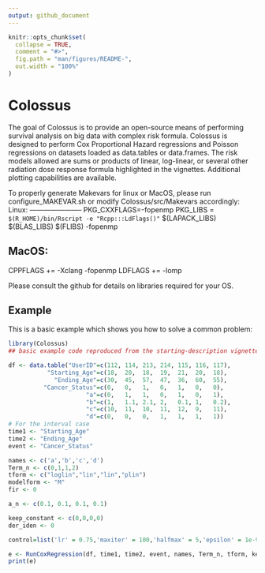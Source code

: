```yaml
---
output: github_document
---
```


<!-- README.md is generated from README.Rmd. Please edit that file -->

```r
knitr::opts_chunk$set(
  collapse = TRUE,
  comment = "#>",
  fig.path = "man/figures/README-",
  out.width = "100%"
)
```

# Colossus

<!-- badges: start -->
<!-- badges: end -->

The goal of Colossus is to provide an open-source means of performing survival analysis on big data with complex risk formula. Colossus is designed to perform Cox Proportional Hazard regressions and Poisson regressions on datasets loaded as data.tables or data.frames. The risk models allowed are sums or products of linear, log-linear, or several other radiation dose response formula highlighted in the vignettes. Additional plotting capabilities are available.

To properly generate Makevars for linux or MacOS, please run configure_MAKEVAR.sh or modify Colossus/src/Makevars accordingly:
Linux:
-----------------------
PKG_CXXFLAGS=-fopenmp
PKG_LIBS = `$(R_HOME)/bin/Rscript -e "Rcpp:::LdFlags()"` $(LAPACK_LIBS) $(BLAS_LIBS) $(FLIBS) -fopenmp

MacOS:
-----------------------
CPPFLAGS += -Xclang -fopenmp
LDFLAGS += -lomp


Please consult the github for details on libraries required for your OS.

## Example

This is a basic example which shows you how to solve a common problem:

```r
library(Colossus)
## basic example code reproduced from the starting-description vignette

df <- data.table("UserID"=c(112, 114, 213, 214, 115, 116, 117),
           "Starting_Age"=c(18,  20,  18,  19,  21,  20,  18),
             "Ending_Age"=c(30,  45,  57,  47,  36,  60,  55),
          "Cancer_Status"=c(0,   0,   1,   0,   1,   0,   0),
                      "a"=c(0,   1,   1,   0,   1,   0,   1),
                      "b"=c(1,   1.1, 2.1, 2,   0.1, 1,   0.2),
                      "c"=c(10,  11,  10,  11,  12,  9,   11),
                      "d"=c(0,   0,   0,   1,   1,   1,   1))
# For the interval case
time1 <- "Starting_Age"
time2 <- "Ending_Age"
event <- "Cancer_Status"

names <- c('a','b','c','d')
Term_n <- c(0,1,1,2)
tform <- c("loglin","lin","lin","plin")
modelform <- "M"
fir <- 0

a_n <- c(0.1, 0.1, 0.1, 0.1)

keep_constant <- c(0,0,0,0)
der_iden <- 0

control=list('lr' = 0.75,'maxiter' = 100,'halfmax' = 5,'epsilon' = 1e-9,'dbeta_max' = 0.5,'deriv_epsilon' = 1e-9, 'abs_max'=1.0,'change_all'=TRUE,'dose_abs_max'=100.0,'verbose'=FALSE, 'ties'='breslow','double_step'=1)

e <- RunCoxRegression(df, time1, time2, event, names, Term_n, tform, keep_constant, a_n, modelform, fir, der_iden, control)
print(e)
```
